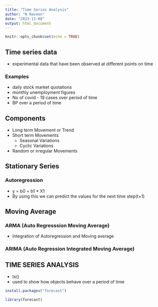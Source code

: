 ```yaml
---
title: "Time Series Analysis"
author: "N Naveen"
date: "2023-11-08"
output: html_document
---
```


```r
knitr::opts_chunk$set(echo = TRUE)
```
## Time series data
* experimental data that have been observed at different points on time

### Examples
* daily stock market quotations
* monthly unemployment figures
* No of covid - 19 cases over period of time
* BP over a period of time

## Components
* Long term Movement or Trend
* Short term Movements
  * Seasonal Variations
  * Cyclic Variations
* Random or irregular Movements

## Stationary Series 


### Autoregression
  * y = b0 + b1 * X1
* By using this we can predict the values for the next time step(t+1) 

## Moving Average

### ARMA (Auto Regresssion Moving Average)
* Integration of Autoregression and Moving average

### ARIMA (Auto Regression Integrated Moving Average)


## TIME SERIES ANALYSIS
* ts()
* used to show how objects behave over a period of time

```r
install.packages("forecast")
```
```r
library(forecast)
```

```r

```

